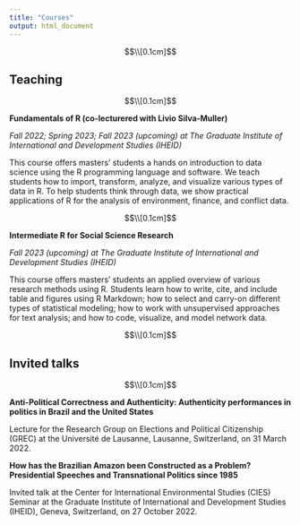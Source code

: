 ```yaml
---
title: "Courses"
output: html_document
---
```


<style type="text/css">
h1 {
  font-size: 45px;
  text-align: center;
}
h1.title {
  font-size: 40px;
  text-align: center;
}
</style>

$$\\[0.1cm]$$

## Teaching

$$\\[0.1cm]$$

**Fundamentals of R (co-lecturered with Livio Silva-Muller)** 

*Fall 2022; Spring 2023; Fall 2023 (upcoming) at The Graduate Institute of International and Development Studies (IHEID)*

This course offers masters' students a hands on introduction to data science using the R programming language and software. We teach students how to import, transform, analyze, and visualize various types of data in R. To help students think through data, we show practical applications of R for the analysis of environment, finance, and conflict data.

$$\\[0.1cm]$$

**Intermediate R for Social Science Research**

*Fall 2023 (upcoming) at The Graduate Institute of International and Development Studies (IHEID)*

This course offers masters' students an applied overview of various research methods using R. Students learn how to write, cite, and include table and figures using R Markdown; how to select and carry-on different types of statistical modeling; how to work with unsupervised approaches for text analysis; and how to code, visualize, and model network data.

$$\\[0.1cm]$$

## Invited talks

$$\\[0.1cm]$$

**Anti-Political Correctness and Authenticity: Authenticity performances in politics in Brazil and the United States** 

Lecture for the Research Group on Elections and Political Citizenship (GREC) at the Université de Lausanne, Lausanne, Switzerland, on 31 March 2022.

**How has the Brazilian Amazon been Constructed as a Problem? Presidential Speeches and Transnational Politics since 1985**

Invited talk at the Center for International Environmental Studies (CIES) Seminar at the Graduate Institute of International and Development Studies (IHEID), Geneva, Switzerland, on 27 October 2022.
